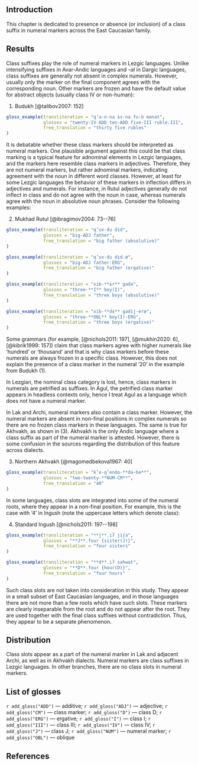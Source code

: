 
## Introduction

This chapter is dedicated to presence or absence (or inclusion) of a class suffix in numeral markers across the East Caucasian family.

## Results
Class suffixes play the role of numeral markers in Lezgic languages. Unlike intensifying suffixes in Avar-Andic languages and -*al* in Dargic languages, class suffixes are generally not absent in complex numerals. However, usually only the marker on the final component agrees with the corresponding noun. Other markers are frozen and have the default value for abstract objects (usually class IV or non-human):

(@budukh_35_rubles) Budukh [@talibov2007: 152]
```r
gloss_example(transliteration = "q’a-n-na ɨs-na fu-b manat",
              glosses = "twenty-IV-ADD ten-ADD five-III ruble.III",
              free_translation = "thirty five rubles"
)
```

It is debatable whether these class markers should be interpreted as numeral markers. One plausible argument against this could be that class marking is a typical feature for adnominal elements in Lezgic languages, and the markers here resemble class markers in adjectives. Therefore, they are not numeral markers, but rather adnominal markers, indicating agreement with the noun in different word classes. However, at least for some Lezgic languages the behavior of these markers in inflection differs in adjectives and numerals. For instance, in Rutul adjectives generally do not inflect in class and do not agree with the noun in case, whereas numerals agree with the noun in absolutive noun phrases. Consider the following examples:

(@) Mukhad Rutul [@ibragimov2004: 73--76]
```r
gloss_example(transliteration = "q’ux-du did",
              glosses = "big-ADJ father",
              free_translation = "big father (absolutive)"
)
```
```r
gloss_example(transliteration = "q’ux-du did-æ",
              glosses = "big-ADJ father-ERG",
              free_translation = "big father (ergative)"
)
```
```r
gloss_example(transliteration = "xib-**ɨr** gada",
              glosses = "three-**I** boy(I)",
              free_translation = "three boys (absolutive)"
)
```
```r
gloss_example(transliteration = "xib-**dɨ** gadij-eræ",
              glosses = "three-**OBL** boy(I)-ERG",
              free_translation = "three boys (ergative)"
)
```

Some grammars (for example, [@nichols2011: 197], [@mukhin2020: 6], [@kibrik1999: 157]) claim that class markers agree with higher numerals like ‘hundred’ or ‘thousand’ and that is why class markers before these numerals are always frozen in a specific class. However, this does not explain the presence of a class marker in the numeral ‘20’ in the example from Budukh (@budukh_35_rubles).

In Lezgian, the nominal class category is lost, hence, class markers in numerals are petrified as suffixes. In Agul, the petrified class marker appears in headless contexts only, hence I treat Agul as a language which does not have a numeral marker.

In Lak and Archi, numeral markers also contain a class marker. However, the numeral markers are absent in non-final positions in complex numerals so there are no frozen class markers in these languages. The same is true for Akhvakh, as shown in (@n_akhvakh_40). Akhvakh is the only Andic language where a class suffix as part of the numeral marker is attested. However, there is some confusion in the sources regarding the distribution of this feature across dialects.

(@n_akhvakh_40) Northern Akhvakh [@magomedbekova1967: 40]
```r
gloss_example(transliteration = "k’e-q’endo-**da-be**",
              glosses = "two-twenty-**NUM-CM**",
              free_translation = "40"
)
```

In some languages, class slots are integrated into some of the numeral roots, where they appear in a non-final position. For example, this is the case with ‘4’ in Ingush (note the uppercase letters which denote class):

(@) Standard Ingush [@nichols2011: 197--198]
```r
gloss_example(transliteration = "**j**.iʔ jiʃa",
              glosses = "**J**.four {sister(J)}",
              free_translation = "four sisters"
)
```
```r
gloss_example(transliteration = "**d**.iʔ sahwat",
              glosses = "**D**.four {hour(D)}",
              free_translation = "four hours"
)
```

Such class slots are not taken into consideration in this study. They appear in a small subset of East Caucasian languages, and in those languages there are not more than a few roots which have such slots. These markers are clearly inseparable from the root and do not appear after the root. They are used together with the final class suffixes without contradiction. Thus, they appear to be a separate phenomenon.

## Distribution
Class slots appear as a part of the numeral marker in Lak and adjacent Archi, as well as in Akhvakh dialects. Numeral markers are class suffixes in Lezgic languages. In other branches, there are no class slots in numeral markers.

## List of glosses
`r add_gloss("ADD")` — additive; `r add_gloss("ADJ")` — adjective; `r add_gloss("CM")` — class marker; `r add_gloss("D")` — class D; `r add_gloss("ERG")` — ergative; `r add_gloss("I")` — class I; `r add_gloss("III")` — class III; `r add_gloss("IV")` — class IV; `r add_gloss("J")` — class J; `r add_gloss("NUM")` — numeral marker; `r add_gloss("OBL")` — oblique

## References
